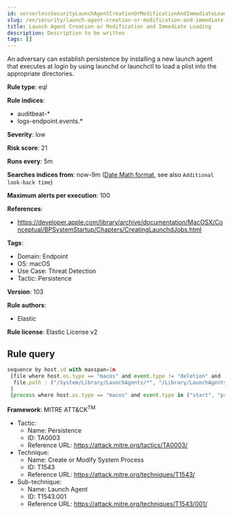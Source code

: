 ```yaml
---
id: serverlessSecurityLaunchAgentCreationOrModificationAndImmediateLoading
slug: /en/security/launch-agent-creation-or-modification-and-immediate-loading
title: Launch Agent Creation or Modification and Immediate Loading
description: Description to be written
tags: []
---
```


<div id="launch-agent-creation-or-modification-and-immediate-loading"></div>

An adversary can establish persistence by installing a new launch agent that executes at login by using launchd or launchctl to load a plist into the appropriate directories.

**Rule type**: eql

**Rule indices**: 

* auditbeat-*
* logs-endpoint.events.*

**Severity**: low

**Risk score**: 21

**Runs every**: 5m

**Searches indices from**: now-9m ([Date Math format](((ref))/common-options.html#date-math), see also <DocLink id="serverlessSecurityRulesUiCreate" section="set-the-rules-schedule">`Additional look-back time`</DocLink>)

**Maximum alerts per execution**: 100

**References**: 

* https://developer.apple.com/library/archive/documentation/MacOSX/Conceptual/BPSystemStartup/Chapters/CreatingLaunchdJobs.html

**Tags**: 

* Domain: Endpoint
* OS: macOS
* Use Case: Threat Detection
* Tactic: Persistence

**Version**: 103

**Rule authors**: 

* Elastic

**Rule license**: Elastic License v2

## Rule query

```js
sequence by host.id with maxspan=1m
 [file where host.os.type == "macos" and event.type != "deletion" and
  file.path : ("/System/Library/LaunchAgents/*", "/Library/LaunchAgents/*", "/Users/*/Library/LaunchAgents/*")
 ]
 [process where host.os.type == "macos" and event.type in ("start", "process_started") and process.name == "launchctl" and process.args == "load"]

```

**Framework**: MITRE ATT&CK<sup>TM</sup>

* Tactic:
    * Name: Persistence
    * ID: TA0003
    * Reference URL: https://attack.mitre.org/tactics/TA0003/
* Technique:
    * Name: Create or Modify System Process
    * ID: T1543
    * Reference URL: https://attack.mitre.org/techniques/T1543/
* Sub-technique:
    * Name: Launch Agent
    * ID: T1543.001
    * Reference URL: https://attack.mitre.org/techniques/T1543/001/

